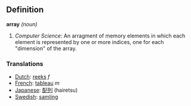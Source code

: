 ==Definition==
'''array''' ''(noun)''

# ''Computer Science'': An arragment of memory elements in which each element is represented by one or more indices, one for each "dimension" of the array.

===Translations===
*[[Dutch]]: [[reeks]] ''f''
*[[French]]: [[tableau]] ''m''
*[[Japanese]]: [[配列]] (hairetsu)
*[[Swedish]]: [[samling]]